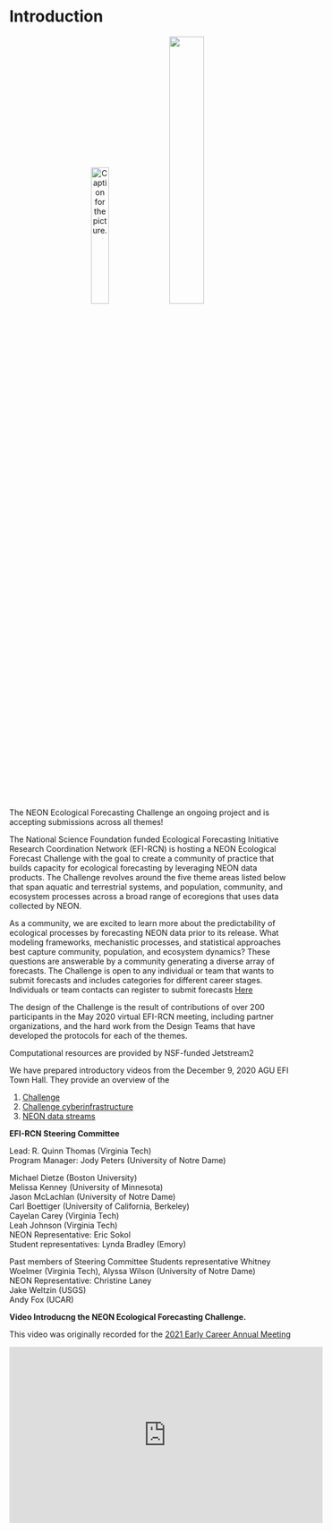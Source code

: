 # Introduction {.unnumbered}

<center>![Caption for the picture.](images/EFI_Logo-1.jpg){width="25%"} ![](images/nsf-neon-logo.v3.png){width="35%"}</center>

The NEON Ecological Forecasting Challenge an ongoing project and is accepting submissions across all themes!

The National Science Foundation funded Ecological Forecasting Initiative Research Coordination Network (EFI-RCN) is hosting a NEON Ecological Forecast Challenge with the goal to create a community of practice that builds capacity for ecological forecasting by leveraging NEON data products. The Challenge revolves around the five theme areas listed below that span aquatic and terrestrial systems, and population, community, and ecosystem processes across a broad range of ecoregions that uses data collected by NEON.

As a community, we are excited to learn more about the predictability of ecological processes by forecasting NEON data prior to its release. What modeling frameworks, mechanistic processes, and statistical approaches best capture community, population, and ecosystem dynamics? These questions are answerable by a community generating a diverse array of forecasts. The Challenge is open to any individual or team that wants to submit forecasts and includes categories for different career stages. Individuals or team contacts can register to submit forecasts [Here](https://nd.qualtrics.com/jfe/form/SV_9MJ29y2xNrBOjqZ){target="_blank"}

The design of the Challenge is the result of contributions of over 200 participants in the May 2020 virtual EFI-RCN meeting, including partner organizations, and the hard work from the Design Teams that have developed the protocols for each of the themes.

Computational resources are provided by NSF-funded Jetstream2

We have prepared introductory videos from the December 9, 2020 AGU EFI Town Hall. They provide an overview of the

1.  [Challenge](https://www.youtube.com/watch?v=deWuTLGspJg&feature=youtu.be){target="_blank"}\
2.  [Challenge cyberinfrastructure](https://www.youtube.com/watch?v=-tH4dG3yO3U){target="_blank"}\
3.  [NEON data streams](https://www.youtube.com/watch?v=3viG7QNGvK8&feature=youtu.be){target="_blank"}

**EFI-RCN Steering Committee**

Lead: R. Quinn Thomas (Virginia Tech)\
Program Manager: Jody Peters (University of Notre Dame)

Michael Dietze (Boston University)\
Melissa Kenney (University of Minnesota)\
Jason McLachlan (University of Notre Dame)\
Carl Boettiger (University of California, Berkeley)\
Cayelan Carey (Virginia Tech)\
Leah Johnson (Virginia Tech)\
NEON Representative: Eric Sokol\
Student representatives: Lynda Bradley (Emory)\

Past members of Steering Committee
Students representative Whitney Woelmer (Virginia Tech), Alyssa Wilson (University of Notre Dame)\
NEON Representative: Christine Laney\
Jake Weltzin (USGS)\
Andy Fox (UCAR)\

**Video Introducng the NEON Ecological Forecasting Challenge.**

This video was originally recorded for the [2021 Early Career Annual Meeting](https://ecoforecast.org/ecological-forecasting-early-career-annual-meeting/){target="_blank"}

<iframe width="560" height="315" src="https://www.youtube.com/embed/bhhkMADM71I" title="YouTube video player" frameborder="0" allow="accelerometer; autoplay; clipboard-write; encrypted-media; gyroscope; picture-in-picture" allowfullscreen>

</iframe>
